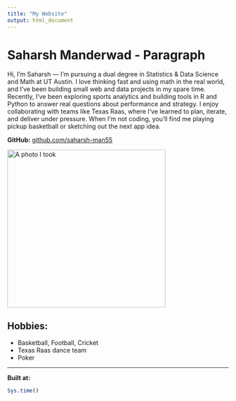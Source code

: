 ```yaml
---
title: "My Website"
output: html_document
---
```


# Saharsh Manderwad - Paragraph

Hi, I’m Saharsh — I’m pursuing a dual degree in Statistics & Data Science and Math at UT Austin. I love thinking fast and using math in the real world, and I’ve been building small web and data projects in my spare time. Recently, I’ve been exploring sports analytics and building tools in R and Python to answer real questions about performance and strategy. I enjoy collaborating with teams like Texas Raas, where I’ve learned to plan, iterate, and deliver under pressure. When I’m not coding, you’ll find me playing pickup basketball or sketching out the next app idea.

**GitHub:** [github.com/saharsh-man55](https://github.com/saharsh-man55)

<img src="img/me.jpg" alt="A photo I took" width="360" />

## Hobbies:
- Basketball, Football, Cricket
- Texas Raas dance team
- Poker

---

**Built at:**

```r
Sys.time()
```
